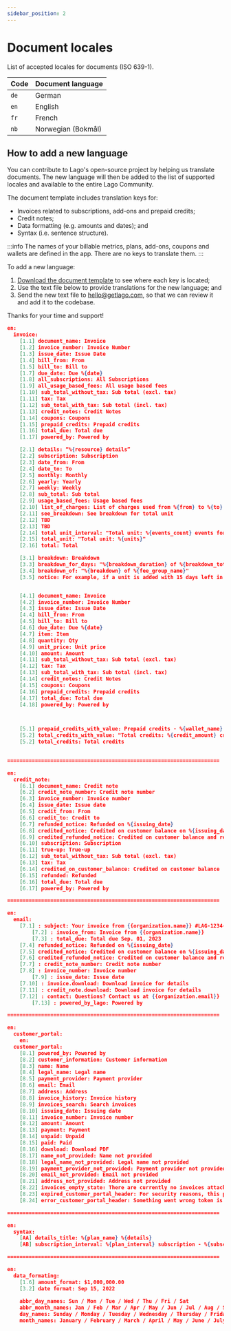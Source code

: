 ```yaml
---
sidebar_position: 2
---
```


# Document locales

List of accepted locales for documents (ISO 639-1).

| Code | Document language |
|--|--|
| `de` | German |
| `en` | English |
| `fr` | French |
| `nb` | Norwegian (Bokmål) |

## How to add a new language

You can contribute to Lago's open-source project by helping us translate documents. The new language will then be added to the list of supported locales and available to the entire Lago Community.

The document template includes translation keys for:
- Invoices related to subscriptions, add-ons and prepaid credits;
- Credit notes;
- Data formatting (e.g. amounts and dates); and
- Syntax (i.e. sentence structure).

:::info
The names of your billable metrics, plans, add-ons, coupons and wallets are defined in the app. There are no keys to translate them.
:::

To add a new language:
1. [Download the document template](../../../static/files/doc-template.pdf) to see where each key is located;
2. Use the text file below to provide translations for the new language; and
3. Send the new text file to [hello@getlago.com](mailto:hello@getlago.com), so that we can review it and add it to the codebase.

Thanks for your time and support!

```json
en:
  invoice:
    [1.1] document_name: Invoice
    [1.2] invoice_number: Invoice Number
    [1.3] issue_date: Issue Date
    [1.4] bill_from: From
    [1.5] bill_to: Bill to
    [1.7] due_date: Due %{date}
    [1.8] all_subscriptions: All Subscriptions    
    [1.9] all_usage_based_fees: All usage based fees
    [1.10] sub_total_without_tax: Sub total (excl. tax)
    [1.11] tax: Tax
    [1.12] sub_total_with_tax: Sub total (incl. tax)
    [1.13] credit_notes: Credit Notes
    [1.14] coupons: Coupons
    [1.15] prepaid_credits: Prepaid credits
    [1.16] total_due: Total due
    [1.17] powered_by: Powered by

    [2.1] details: “%{resource} details”
    [2.2] subscription: Subscription
    [2.3] date_from: From
    [2.4] date_to: To
    [2.5] monthly: Monthly
    [2.6] yearly: Yearly
    [2.7] weekly: Weekly
    [2.8] sub_total: Sub total
    [2.9] usage_based_fees: Usage based fees
    [2.10] list_of_charges: List of charges used from %{from} to %{to}
    [2.11] see_breakdown: See breakdown for total unit
    [2.12] TBD
    [2.13] TBD
    [2.14] total unit_interval: "Total unit: %{events_count} events for %{units}"
    [2.15] total_unit: "Total unit: %{units}"
    [2.16] total: Total

    [3.1] breakdown: Breakdown
    [3.3] breakdown_for_days: "%{breakdown_duration} of %{breakdown_total_duration} days"
    [3.4] breakdown_of: "%{breakdown} of %{fee_group_name}"
    [3.5] notice: For example, if a unit is added with 15 days left in your monthly plan, we multiply the price by 15/31 (days remaining divided by the total number of days in your plan) to calculate the prorated price. Same logic when removing a unit used during 10 days, we multiply the price by 10/31.


    [4.1] document_name: Invoice
    [4.2] invoice_number: Invoice Number
    [4.3] issue_date: Issue Date
    [4.4] bill_from: From
    [4.5] bill_to: Bill to
    [4.6] due_date: Due %{date}
    [4.7] item: Item
    [4.8] quantity: Qty
    [4.9] unit_price: Unit price
    [4.10] amount: Amount
    [4.11] sub_total_without_tax: Sub total (excl. tax)
    [4.12] tax: Tax
    [4.13] sub_total_with_tax: Sub total (incl. tax)
    [4.14] credit_notes: Credit Notes
    [4.15] coupons: Coupons
    [4.16] prepaid_credits: Prepaid credits
    [4.17] total_due: Total due
    [4.18] powered_by: Powered by



    [5.1] prepaid_credits_with_value: Prepaid credits - %{wallet_name}
    [5.2] total_credits_with_value: "Total credits: %{credit_amount} credits"
    [5.2] total_credits: Total credits
    

=====================================================================

en:
  credit_note:
    [6.1] document_name: Credit note
    [6.2] credit_note_number: Credit note number
    [6.3] invoice_number: Invoice number
    [6.4] issue_date: Issue date
    [6.5] credit_from: From
    [6.6] credit_to: Credit to
    [6.7] refunded_notice: Refunded on %{issuing_date}
    [6.8] credited_notice: Credited on customer balance on %{issuing_date}
    [6.9] credited_refunded_notice: Credited on customer balance and refunded on %{issuing_date}
    [6.10] subscription: Subscription
    [6.11] true-up: True-up
    [6.12] sub_total_without_tax: Sub total (excl. tax)
    [6.13] tax: Tax
    [6.14] credited_on_customer_balance: Credited on customer balance
    [6.15] refunded: Refunded
    [6.16] total_due: Total due
    [6.17] powered_by: Powered by

=====================================================================

en:
  email:
    [7.1] : subject: Your invoice from {{organization.name}} #LAG-1234-567-981
		[7.2] : invoice_from: Invoice from {{organization.name}}
		[7.3] : total_due: Total due Sep. 01, 2023
    [7.4] refunded_notice: Refunded on %{issuing_date}
    [7.5] credited_notice: Credited on customer balance on %{issuing_date}
    [7.6] credited_refunded_notice: Credited on customer balance and refunded on %{issuing_date}
    [7.7] : credit_note_number: Credit note number
    [7.8] : invoice_number: Invoice number
		[7.9] : issue_date: Issue date
    [7.10] : invoice.download: Download invoice for details
    [7.11] : credit_note.download: Download invoice for details
    [7.12] : contact: Questions? Contact us at {{organization.email}}
		[7.13] : powered_by_lago: Powered by

=====================================================================

en:
  customer_portal:
    en:
  customer_portal:
    [8.1] powered_by: Powered by
    [8.2] customer_information: Customer information
    [8.3] name: Name
    [8.4] legal_name: Legal name
    [8.5] payment_provider: Payment provider
    [8.6] email: Email
    [8.7] address: Address
    [8.8] invoice_history: Invoice history
    [8.9] invoices_search: Search invoices
    [8.10] issuing_date: Issuing date
    [8.11] invoice_number: Invoice number
    [8.12] amount: Amount
    [8.13] payment: Payment 
    [8.14] unpaid: Unpaid
    [8.15] paid: Paid
    [8.16] download: Download PDF
    [8.17] name_not_provided: Name not provided
    [8.18] legal_name_not_provided: Legal name not provided
    [8.19] payment_provider_not_provided: Payment provider not provided
    [8.20] email_not_provided: Email not provided
    [8.21] address_not_provided: Address not provided
    [8.22] invoices_empty_state: There are currently no invoices attached to this customer. Please check back later, or contact us if you notice any issues.
    [8.23] expired_customer_portal_header: For security reasons, this page has expired
    [8.24] error_customer_portal_header: Something went wrong token is invalid or has expired

=====================================================================

en:
  syntax:
    [AA] details_title: %{plan_name} %{details}
    [AB] subscription_interval: %{plan_interval} subscription - %{subscription_name}

=====================================================================

en:
  data_formating:
    [1.6] amount_format: $1,000,000.00
    [3.2] date format: Sep 15, 2022
    
    abbr_day_names: Sun / Mon / Tue / Wed / Thu / Fri / Sat
    abbr_month_names: Jan / Feb / Mar / Apr / May / Jun / Jul / Aug / Sep / Oct / Nov / Dec
    day_names: Sunday / Monday / Tuesday / Wednesday / Thursday / Friday / Saturday
    month_names: January / February / March / April / May / June / July / August / September / October / November / December
```